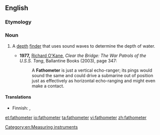 ==English==

===Etymology===
{{suffix|fathom|meter|gloss1=nautical length measurement used for depth}}

===Noun===
{{en-noun}}

# {{nautical}} A [[depth]] [[finder]] that uses sound waves to determine the depth of water.
#* '''1977,''' [[w:Richard O'Kane|Richard O'Kane]], ''Clear the Bridge: The War Patrols of the U.S.S. Tang'', Ballantine Books (2003), page 347:
#*: A '''Fathometer''' is just a vertical echo-ranger; its pings would sound the same and could drive a submarine out of position just as effectively as horizontal echo-ranging and might even make a contact.

====Translations====
{{trans-top|depth finder}}
* Finnish: {{t-|fi|kaikuluotain}}, {{t+|fi|kaiku}}
{{trans-mid}}
{{trans-bottom}}

[[Category:en:Measuring instruments]]

[[et:fathometer]]
[[io:fathometer]]
[[ta:fathometer]]
[[vi:fathometer]]
[[zh:fathometer]]